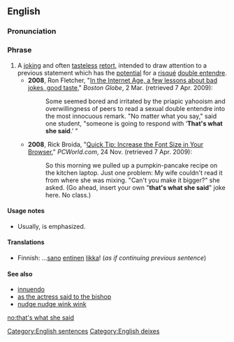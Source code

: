 ==English==
===Pronunciation===
{{audio|en-us-that's what she said.ogg|Audio (US)}}
===Phrase===
{{infl|en|phrase|head=[[that]][['s]] [[what]] [[she]] [[said]]}}

# A [[joke|joking]] and often [[tasteless]] [[retort]], intended to draw attention to a previous statement which has the [[potential]] for a [[risqué]] [[double entendre]].
#* '''2008''',  Ron Fletcher, "[http://www.boston.com/news/local/articles/2008/03/02/in_the_internet_age_a_few_lessons_about_bad_jokes_good_taste/ In the Internet Age, a few lessons about bad jokes, good taste]," ''Boston Globe'', 2 Mar. (retrieved 7 Apr. 2009):
#*: Some seemed bored and irritated by the priapic yahooism and overwillingness of peers to read a sexual double entendre into the most innocuous remark. "No matter what you say," said one student, "someone is going to respond with ‘'''That's what she said'''.’ "
#* '''2008''', Rick Broida, "[http://www.pcworld.com/businesscenter/article/154442/quick_tip_increase_the_font_size_in_your_browser.html?tk=rl_noinform Quick Tip: Increase the Font Size in Your Browser]," ''PCWorld.com'', 24 Nov. (retrieved 7 Apr. 2009):
#*: So this morning we pulled up a pumpkin-pancake recipe on the kitchen laptop. Just one problem: My wife couldn't read it from where she was mixing. "Can't you make it bigger?" she asked. (Go ahead, insert your own "'''that's what she said'''" joke here. No class.)

====Usage notes====
* Usually, {{term|she}} is emphasized.

====Translations====
{{trans-top|retort}}
* Finnish: ...[[sano]] [[entinen]] [[likka]]! (''as if continuing previous sentence'')
{{trans-mid}}
{{trans-bottom}}

====See also====
* [[innuendo]]
* [[as the actress said to the bishop]]
* [[nudge nudge wink wink]]

[[Category:English sentences]]
[[Category:English deixes]]

[[no:that's what she said]]